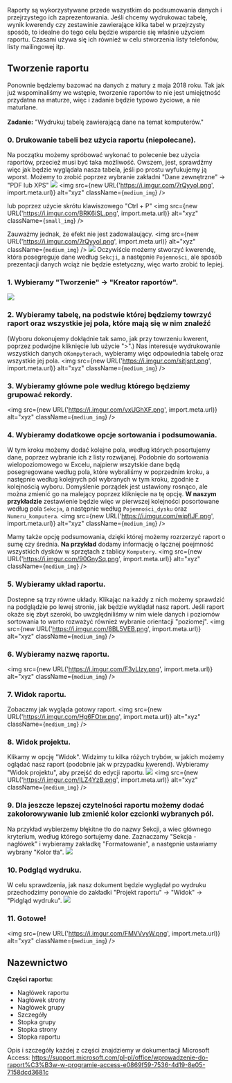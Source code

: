 Raporty są wykorzystywane przede wszystkim do podsumowania danych i przejrzystego ich zaprezentowania. 
Jeśli chcemy wydrukowac tabelę, wynik kwerendy czy zestawinie zawierające kilka tabel w przejrzysty sposób, 
to idealne do tego celu będzie wsparcie się właśnie użyciem raportu. Czasami używa się ich również w celu stworzenia 
listy telefonów, listy mailingowej itp.

## Tworzenie raportu
Ponownie będziemy bazować na danych z matury z maja 2018 roku. Tak jak już wspominaliśmy we wstępie, tworzenie raportów to 
nie jest umiejętność przydatna na maturze, więc i zadanie będzie typowo życiowe, a nie maturlane. <br/><br/>
**Zadanie:** "Wydrukuj tabelę zawierającą dane na temat komputerów." <br/>

### 0. Drukowanie tabeli bez użycia raportu (niepolecane).
Na początku możemy spróbować wykonać to polecenie bez użycia raportów, przecież musi być taka możliwość. 
Owszem, jest, sprawdźmy więc jak będzie wyglądała nasza tabela, jeśli po prostu wyfukujemy ją wporst.
Możemy to zrobić poprzez wybranie zakładni "Dane zewnętrzne" -> "PDF lub XPS" 
![](https://i.imgur.com/aysQXCh.png)
<img src={new URL('https://i.imgur.com/7rQyyoI.png', import.meta.url)} alt="xyz" className={`medium_img`} />

lub poprzez użycie skrótu klawiszowego "Ctrl + P"
<img src={new URL('https://i.imgur.com/BRK6iSL.png', import.meta.url)} alt="xyz" className={`small_img`} />

Zauważmy jednak, że efekt nie jest zadowalaujący.
<img src={new URL('https://i.imgur.com/7rQyyoI.png', import.meta.url)} alt="xyz" className={`medium_img`} />
![](https://i.imgur.com/je8NA5j.png)
Oczywiście możemy stworzyć kwerendę, która posegreguje dane według `Sekcji`, a następnie `Pojemności`, 
ale sposób prezentacji danych wciąż nie będzie estetyczny, więc warto zrobić to lepiej.

### 1. Wybieramy "Tworzenie" -> "Kreator raportów".
![](https://i.imgur.com/ncV4FKF.png)

### 2. Wybieramy tabelę, na podstwie której będziemy towrzyć raport oraz wszystkie jej pola, które mają się w nim znaleźć
(Wyboru dokonujemy dokłądnie tak samo, jak przy towrzeniu kwerent, poprzez podwójne kliknięcie lub użycie ">".)
Nas interesuje wydrukowanie wszystkich danych o`Kompyterach`, wybieramy więc odpowiednia tabelę oraz wszystkie jej pola.
<img src={new URL('https://i.imgur.com/sitjspt.png', import.meta.url)} alt="xyz" className={`medium_img`} />

### 3. Wybieramy główne pole według którego będziemy grupować rekordy.
<img src={new URL('https://i.imgur.com/vxUGhXF.png', import.meta.url)} alt="xyz" className={`medium_img`} />

### 4. Wybieramy dodatkowe opcje sortowania i podsumowania.
W tym kroku możemy dodać kolejne pola, według których posortujemy dane, poprzez wybranie ich z listy rozwijanej. 
Podobnie do sortowania wielopoziomowego w Excelu, najpierw wszytskie dane będą posegregowane według pola, 
które wybraliśmy w poprzednim kroku, a następnie według kolejnych pól wybranych w tym kroku, zgodnie z kolejnością wyboru. 
Domyślenie porządek jest ustawiony rosnąco, ale można zmienić go na malejący poprzez kliknięcie na tę opcję.
**W naszym przykładzie** zestawienie będzie więc w pierwszej kolejności posortowane według pola `Sekcja`, 
a następnie według `Pojemności_dysku` oraz `Numeru_komputera`.
<img src={new URL('https://i.imgur.com/wipflJF.png', import.meta.url)} alt="xyz" className={`medium_img`} />

Mamy także opcję podsumowania, dzięki której możemy rozrzerzyć raport o sumę czy średnia. 
**Na przykład** dodamy informację o łącznej poejmność wszystkich dysków w sprzętach z tablicy `Komputery`.
<img src={new URL('https://i.imgur.com/90GnySq.png', import.meta.url)} alt="xyz" className={`medium_img`} />

### 5. Wybieramy układ raportu.
Dostepne są trzy równe układy. Klikając na każdy z nich możemy sprawdzić na podglądzie po lewej stronie, 
jak będzie wyklądał nasz raport. Jeśli raport okaże się zbyt szeroki, bo uwzględniliśmy w nim wiele danych 
i poziomów sortowania to warto rozważyć również wybranie orientacji "poziomej".
<img src={new URL('https://i.imgur.com/8BL5VEB.png', import.meta.url)} alt="xyz" className={`medium_img`} />

### 6. Wybieramy nazwę raportu.
<img src={new URL('https://i.imgur.com/F3yLlzy.png', import.meta.url)} alt="xyz" className={`medium_img`} />


### 7. Widok raportu.
Zobaczmy jak wygląda gotowy raport.
<img src={new URL('https://i.imgur.com/Hg6FOtw.png', import.meta.url)} alt="xyz" className={`medium_img`} />

### 8. Widok projektu.
Klikamy w opcję "Widok". Widzimy tu kilka różych trybów, w jakich możemy oglądać nasz raport (podobnie jak w przypadku kwerend). 
Wybieramy "Widok projektu", aby przejść do edycji raportu.
![](https://i.imgur.com/HPZ7QKC.png)
<img src={new URL('https://i.imgur.com/ILZ4YzB.png', import.meta.url)} alt="xyz" className={`medium_img`} />



### 9. Dla jeszcze lepszej czytelności raportu możemy dodać zakolorowywanie lub zmienić kolor czcionki wybranych pól.
Na przykład wybierzemy błękitne tło do nazwy Sekcji, a wiec głównego kryterium, według którego sortujemy dane.
Zaznaczamy "Sekcja - nagłówek" i wybieramy zakładkę "Formatowanie", a następnie ustawiamy wybrany "Kolor tła".
![](https://i.imgur.com/tElJruM.png)


### 10. Podgląd wydruku.
W celu sprawdzenia, jak nasz dokument będzie wyglądał po wydruku przechodzimy ponownie do zakładki 
"Projekt raportu" -> "Widok" -> "Pidgląd wydruku".
![](https://i.imgur.com/W70O0c2.png)

### 11. Gotowe!
<img src={new URL('https://i.imgur.com/FMVVvyW.png', import.meta.url)} alt="xyz" className={`medium_img`} />

## Nazewnictwo

**Części raportu:**
* Nagłówek raportu
* Nagłówek strony 
* Nagłówek grupy
* Szczegóły
* Stopka grupy
* Stopka strony
* Stopka raportu 

Opis i szczegóły każdej z części znajdziemy w dokumentacji Microsoft Access: https://support.microsoft.com/pl-pl/office/wprowadzenie-do-raport%C3%B3w-w-programie-access-e0869f59-7536-4d19-8e05-7158dcd3681c










